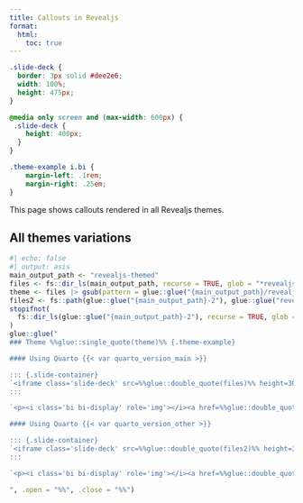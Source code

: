 ```yaml
---
title: Callouts in Revealjs
format:
  html:
    toc: true
---
```


```css
.slide-deck {
  border: 3px solid #dee2e6;
  width: 100%;
  height: 475px;
}

@media only screen and (max-width: 600px) {
 .slide-deck {
    height: 400px;
  }
}

.theme-example i.bi {
    margin-left: .1rem;
    margin-right: .25em;
}
```

This page shows callouts rendered in all Revealjs themes.

## All themes variations

```r
#| echo: false
#| output: asis
main_output_path <- "revealjs-themed"
files <- fs::dir_ls(main_output_path, recurse = TRUE, glob = "*revealjs-callout-*/index.html")
theme <- files |> gsub(pattern = glue::glue("{main_output_path}/revealjs-callout-"), replacement = "", fixed = TRUE) |> fs::path_dir()
files2 <- fs::path(glue::glue("{main_output_path}-2"), glue::glue("revealjs-callout-{theme}"), "index.html")
stopifnot(
  fs::dir_ls(glue::glue("{main_output_path}-2"), recurse = TRUE, glob = "*revealjs-callout-*/index.html") == files2
)
glue::glue("
### Theme %%glue::single_quote(theme)%% {.theme-example}

#### Using Quarto {{< var quarto_version_main >}}

::: {.slide-container}
`<iframe class='slide-deck' src=%%glue::double_quote(files)%% height=300px></iframe>`{=html}
:::

`<p><i class='bi bi-display' role='img'></i><a href=%%glue::double_quote(files)%% target='_blank'>View %%fs::path_file(fs::path_dir(files))%% in full screen</a></p>`{=html}

#### Using Quarto {{< var quarto_version_other >}}

::: {.slide-container}
`<iframe class='slide-deck' src=%%glue::double_quote(files2)%% height=300px></iframe>`{=html}
:::

`<p><i class='bi bi-display' role='img'></i><a href=%%glue::double_quote(files2)%% target='_blank'>View %%fs::path_file(fs::path_dir(files2))%% in full screen</a></p>`{=html}

", .open = "%%", .close = "%%")
```
